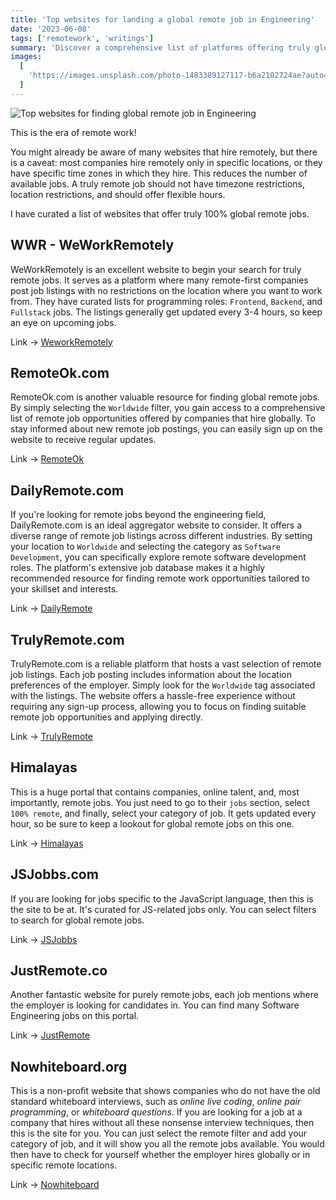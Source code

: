```yaml
---
title: 'Top websites for landing a global remote job in Engineering'
date: '2023-06-08'
tags: ['remotework', 'writings']
summary: 'Discover a comprehensive list of platforms offering truly global remote job opportunities. Explore diverse industries and tailored skillsets for remote work. Find your ideal remote role today!'
images:
  [
    'https://images.unsplash.com/photo-1483389127117-b6a2102724ae?auto=format&fit=crop&w=1574&q=80',
  ]
---
```


![Top websites for finding global remote job in Engineering](https://images.unsplash.com/photo-1483389127117-b6a2102724ae?auto=format&fit=crop&w=1574&q=80)

This is the era of remote work!

You might already be aware of many websites that hire remotely, but there is a caveat: most companies hire remotely only in specific locations, or they have specific time zones in which they hire. This reduces the number of available jobs. A truly remote job should not have timezone restrictions, location restrictions, and should offer flexible hours.

I have curated a list of websites that offer truly 100% global remote jobs.

## WWR - WeWorkRemotely

WeWorkRemotely is an excellent website to begin your search for truly remote jobs. It serves as a platform where many remote-first companies post job listings with no restrictions on the location where you want to work from. They have curated lists for programming roles: `Frontend`, `Backend`, and `Fullstack` jobs. The listings generally get updated every 3-4 hours, so keep an eye on upcoming jobs.

Link -> [WeworkRemotely](https://weworkremotely.com/)

## RemoteOk.com

RemoteOk.com is another valuable resource for finding global remote jobs. By simply selecting the `Worldwide` filter, you gain access to a comprehensive list of remote job opportunities offered by companies that hire globally. To stay informed about new remote job postings, you can easily sign up on the website to receive regular updates.

Link -> [RemoteOk](https://remoteok.com/)

## DailyRemote.com

If you're looking for remote jobs beyond the engineering field, DailyRemote.com is an ideal aggregator website to consider. It offers a diverse range of remote job listings across different industries. By setting your location to `Worldwide` and selecting the category as `Software Development`, you can specifically explore remote software development roles. The platform's extensive job database makes it a highly recommended resource for finding remote work opportunities tailored to your skillset and interests.

Link -> [DailyRemote](https://dailyremote.com/)

## TrulyRemote.com

TrulyRemote.com is a reliable platform that hosts a vast selection of remote job listings. Each job posting includes information about the location preferences of the employer. Simply look for the `Worldwide` tag associated with the listings. The website offers a hassle-free experience without requiring any sign-up process, allowing you to focus on finding suitable remote job opportunities and applying directly.

Link -> [TrulyRemote](https://trulyremote.co/)

## Himalayas

This is a huge portal that contains companies, online talent, and, most importantly, remote jobs. You just need to go to their `jobs` section, select `100% remote`, and finally, select your category of job. It gets updated every hour, so be sure to keep a lookout for global remote jobs on this one.

Link -> [Himalayas](https://himalayas.app/)

## JSJobbs.com

If you are looking for jobs specific to the JavaScript language, then this is the site to be at. It's curated for JS-related jobs only. You can select filters to search for global remote jobs.

Link -> [JSJobbs](https://jsjobbs.com/)

## JustRemote.co

Another fantastic website for purely remote jobs, each job mentions where the employer is looking for candidates in. You can find many Software Engineering jobs on this portal.

Link -> [JustRemote](https://justremote.co/)

## Nowhiteboard.org

This is a non-profit website that shows companies who do not have the old standard whiteboard interviews, such as _online live coding_, _online pair programming_, or _whiteboard questions_. If you are looking for a job at a company that hires without all these nonsense interview techniques, then this is the site for you. You can just select the remote filter and add your category of job, and it will show you all the remote jobs available. You would then have to check for yourself whether the employer hires globally or in specific remote locations.

Link -> [Nowhiteboard](https://www.nowhiteboard.org/)

